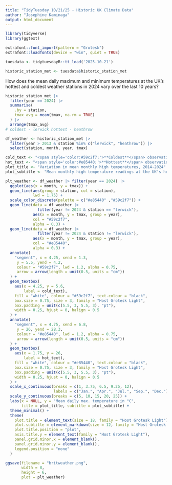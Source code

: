 ```yaml
---
title: "TidyTuesday 10/21/25 - Historic UK Climate Data"
author: "Josephine Kaminaga"
output: html_document
---
```


```r
library(tidyverse)
library(ggtext)

extrafont::font_import(pattern = "Grotesk")
extrafont::loadfonts(device = "win", quiet = TRUE)

tuesdata <- tidytuesdayR::tt_load('2025-10-21')

historic_station_met <- tuesdata$historic_station_met
```

How does the mean daily maximum and minimum temperatures at the UK's hottest and coldest weather stations in 2024 vary over the last 10 years?

```r
historic_station_met |>
  filter(year == 2024) |>
  summarise(
    .by = station,
    tmax_avg = mean(tmax, na.rm = TRUE)
  ) |>
  arrange(tmax_avg)
# coldest - lerwick hottest - heathrow

df_weather <- historic_station_met |>
  filter(year > 2013 & station %in% c("lerwick", "heathrow")) |>
  select(station, month, year, tmax)
```

```r
cold_text <- "<span style='color:#59c2f7;'>**Coldest**</span> observation: 4.2 °C at Lerwick in 2021"
hot_text <- "<span style='color:#e85440;'>**Hottest**</span> observation: 28.3 °C at Heathrow in 2018"
plot_title <- "Variation in mean monthly high temperatures, 2014-2024"
plot_subtitle <- "Mean monthly high temperature readings at the UK's hottest (<span style='color:#e85440;'>Heathrow</span>)</p><p>and coldest (<span style='color:#59c2f7;'>Lerwick</span>) weather stations have stayed relatively consistent</p><p>over the past 10 years, with somewhat larger variation at <span style='color:#e85440;'>Heathrow</span></p><p>in the winter and summer months."

plt_weather <- df_weather |> filter(year == 2024) |>
  ggplot(aes(x = month, y = tmax)) +
  geom_line(aes(group = station, col = station),
            lwd = 1.75) +
  scale_color_discrete(palette = c("#e85440" ,"#59c2f7")) +
  geom_line(data = df_weather |>
              filter(year != 2024 & station == "lerwick"),
            aes(x = month, y = tmax, group = year),
            col = "#59c2f7",
            alpha = 0.3) +
  geom_line(data = df_weather |>
              filter(year != 2024 & station != "lerwick"),
            aes(x = month, y = tmax, group = year),
            col = "#e85440",
            alpha = 0.3) +
  annotate(
    "segment", x = 4.25, xend = 1.3, 
     y = 5.5, yend = 4.2, 
     colour = "#59c2f7", lwd = 1.2, alpha = 0.75,
     arrow = arrow(length = unit(0.5, units = "cm"))
  ) +
  geom_textbox(
    aes(x = 4.25, y = 5.6,
        label = cold_text),
    fill = "white", colour = "#59c2f7", text.colour = "black",
    box.size = 0.75, size = 3, family = "Host Grotesk Light",
    box.padding = unit(c(5.5, 3, 5.5, 3), "pt"),
    width = 0.25, hjust = 0, halign = 0.5
  ) +
  annotate(
    "segment", x = 4.75, xend = 6.8, 
     y = 26, yend = 28.3, 
     colour = "#e85440", lwd = 1.2, alpha = 0.75,
     arrow = arrow(length = unit(0.5, units = "cm"))
  ) +
  geom_textbox(
    aes(x = 1.75, y = 26,
        label = hot_text),
    fill = "white", colour = "#e85440", text.colour = "black",
    box.size = 0.75, size = 3, family = "Host Grotesk Light",
    box.padding = unit(c(5.5, 3, 5.5, 3), "pt"),
    width = 0.25, hjust = 0, halign = 0.5
  ) +
  scale_x_continuous(breaks = c(1, 3.75, 6.5, 9.25, 12),
                     labels = c("Jan.", "Apr.", "Jul.", "Sep.", "Dec.")) +
  scale_y_continuous(breaks = c(5, 10, 15, 20, 25)) +
  labs(x = NULL, y = "Mean daily max. temperature in °C",
       title = plot_title, subtitle = plot_subtitle) +
  theme_minimal() +
  theme(
    plot.title = element_text(size = 18, family = "Host Grotesk Light"),
    plot.subtitle = element_markdown(size = 12, family = "Host Grotesk Light"),
    plot.title.position = "plot",
    axis.title.y = element_text(family = "Host Grotesk Light"),
    panel.grid.minor.x = element_blank(),
    panel.grid.minor.y = element_blank(),
    legend.position = "none"
  )

ggsave(filename = "britweather.png",
       width = 8,
       height = 6,
       plot = plt_weather)
```

